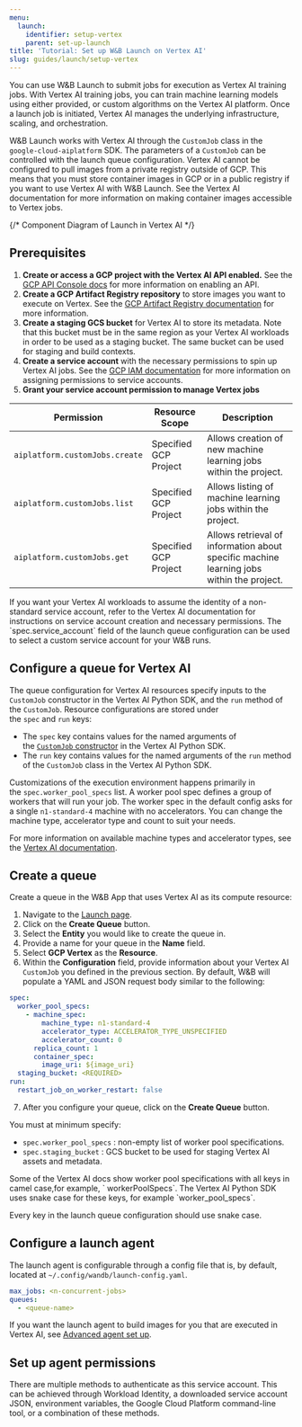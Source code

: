 ```yaml
---
menu:
  launch:
    identifier: setup-vertex
    parent: set-up-launch
title: 'Tutorial: Set up W&B Launch on Vertex AI'
slug: guides/launch/setup-vertex
---
```


You can use W&B Launch to submit jobs for execution as Vertex AI training jobs. With Vertex AI training jobs, you can train machine learning models using either provided, or custom algorithms on the Vertex AI platform. Once a launch job is initiated, Vertex AI manages the underlying infrastructure, scaling, and orchestration.

W&B Launch works with Vertex AI through the `CustomJob` class in the `google-cloud-aiplatform` SDK. The parameters of a `CustomJob` can be controlled with the launch queue configuration. Vertex AI cannot be configured to pull images from a private registry outside of GCP. This means that you must store container images in GCP or in a public registry if you want to use Vertex AI with W&B Launch. See the Vertex AI documentation for more information on making container images accessible to Vertex jobs.

{/* Component Diagram of Launch in Vertex AI */}

## Prerequisites

1. **Create or access a GCP project with the Vertex AI API enabled.** See the [GCP API Console docs](https://support.google.com/googleapi/answer/6158841?hl=en) for more information on enabling an API.
2. **Create a GCP Artifact Registry repository** to store images you want to execute on Vertex. See the [GCP Artifact Registry documentation](https://cloud.google.com/artifact-registry/docs/overview) for more information.
3. **Create a staging GCS bucket** for Vertex AI to store its metadata. Note that this bucket must be in the same region as your Vertex AI workloads in order to be used as a staging bucket. The same bucket can be used for staging and build contexts.
4. **Create a service account** with the necessary permissions to spin up Vertex AI jobs. See the [GCP IAM documentation](https://cloud.google.com/iam/docs/creating-managing-service-accounts) for more information on assigning permissions to service accounts.
5. **Grant your service account permission to manage Vertex jobs**

| Permission                     | Resource Scope        | Description                                                                              |
| ------------------------------ | --------------------- | ---------------------------------------------------------------------------------------- |
| `aiplatform.customJobs.create` | Specified GCP Project | Allows creation of new machine learning jobs within the project.                         |
| `aiplatform.customJobs.list`   | Specified GCP Project | Allows listing of machine learning jobs within the project.                              |
| `aiplatform.customJobs.get`    | Specified GCP Project | Allows retrieval of information about specific machine learning jobs within the project. |

<Note>
If you want your Vertex AI workloads to assume the identity of a non-standard service account, refer to the Vertex AI documentation for instructions on service account creation and necessary permissions. The `spec.service_account` field of the launch queue configuration can be used to select a custom service account for your W&B runs.
</Note>

## Configure a queue for Vertex AI

The queue configuration for Vertex AI resources specify inputs to the `CustomJob` constructor in the Vertex AI Python SDK, and the `run` method of the `CustomJob`. Resource configurations are stored under the `spec` and `run` keys:

- The `spec` key contains values for the named arguments of the [`CustomJob` constructor](https://cloud.google.com/vertex-ai/docs/pipelines/customjob-component) in the Vertex AI Python SDK.
- The `run` key contains values for the named arguments of the `run` method of the `CustomJob` class in the Vertex AI Python SDK.

Customizations of the execution environment happens primarily in the `spec.worker_pool_specs` list. A worker pool spec defines a group of workers that will run your job. The worker spec in the default config asks for a single `n1-standard-4` machine with no accelerators. You can change the machine type, accelerator type and count to suit your needs.

For more information on available machine types and accelerator types, see the [Vertex AI documentation](https://cloud.google.com/vertex-ai/docs/reference/rest/v1/MachineSpec).

## Create a queue

Create a queue in the W&B App that uses Vertex AI as its compute resource:

1. Navigate to the [Launch page](https://wandb.ai/launch).
2. Click on the **Create Queue** button.
3. Select the **Entity** you would like to create the queue in.
4. Provide a name for your queue in the **Name** field.
5. Select **GCP Vertex** as the **Resource**.
6. Within the **Configuration** field, provide information about your Vertex AI `CustomJob` you defined in the previous section. By default, W&B will populate a YAML and JSON request body similar to the following:

```yaml
spec:
  worker_pool_specs:
    - machine_spec:
        machine_type: n1-standard-4
        accelerator_type: ACCELERATOR_TYPE_UNSPECIFIED
        accelerator_count: 0
      replica_count: 1
      container_spec:
        image_uri: ${image_uri}
  staging_bucket: <REQUIRED>
run:
  restart_job_on_worker_restart: false
```

7. After you configure your queue, click on the **Create Queue** button.

You must at minimum specify:

- `spec.worker_pool_specs` : non-empty list of worker pool specifications.
- `spec.staging_bucket` : GCS bucket to be used for staging Vertex AI assets and metadata.

<Warning>
Some of the Vertex AI docs show worker pool specifications with all keys in camel case,for example, ` workerPoolSpecs`. The Vertex AI Python SDK uses snake case for these keys, for example `worker_pool_specs`.

Every key in the launch queue configuration should use snake case.
</Warning>

## Configure a launch agent

The launch agent is configurable through a config file that is, by default, located at `~/.config/wandb/launch-config.yaml`.

```yaml
max_jobs: <n-concurrent-jobs>
queues:
  - <queue-name>
```

If you want the launch agent to build images for you that are executed in Vertex AI, see [Advanced agent set up](./setup-agent-advanced).

## Set up agent permissions

There are multiple methods to authenticate as this service account. This can be achieved through Workload Identity, a downloaded service account JSON, environment variables, the Google Cloud Platform command-line tool, or a combination of these methods.